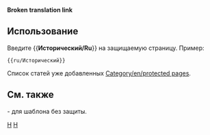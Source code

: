 <noinclude>'''Broken translation link'''{{en/-}}</noinclude>{{ambox
| type  = protected
| text  = <strong>Заметка</strong><br> Эта статья предназначена для исторических целей и следовательно защищена от дальнейших изменений.
}}<includeonly>{{{1|[[Category:en/protected pages]]}}}</includeonly><noinclude>

==Использование==
Введите <nowiki>{{</nowiki>'''Исторический/Ru'''<nowiki>}}</nowiki> на защищаемую страницу. Пример:
<pre>{{ru/Исторический}}</pre>
Список статей уже добавленных [[Category/en/protected pages]].
==См. также==
{{s|Historic}}- для шаблона без защиты.

[[Category:en/Templates|H]][[Category:en/Message boxes|H]]</noinclude>